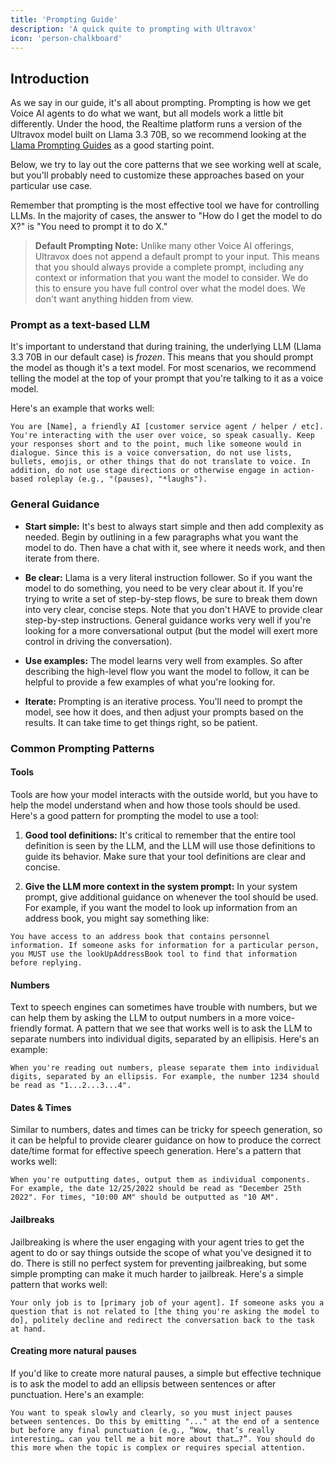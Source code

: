 ```yaml
---
title: 'Prompting Guide'
description: 'A quick quite to prompting with Ultravox'
icon: 'person-chalkboard'
---
```


## Introduction

As we say in our guide, it's all about prompting. Prompting is how we get Voice AI agents to do what we want, but all models work a little bit differently. Under the hood, the Realtime platform runs a version of the Ultravox model built on Llama 3.3 70B, so we recommend looking at the [Llama Prompting Guides](https://www.llama.com/docs/how-to-guides/prompting/) as a good starting point.

Below, we try to lay out the core patterns that we see working well at scale, but you'll probably need to customize these approaches based on your particular use case.

Remember that prompting is the most effective tool we have for controlling LLMs. In the majority of cases, the answer to "How do I get the model to do X?" is "You need to prompt it to do X."

> **Default Prompting Note:** Unlike many other Voice AI offerings, Ultravox does not append a default prompt to your input. This means that you should always provide a complete prompt, including any context or information that you want the model to consider. We do this to ensure you have full control over what the model does. We don't want anything hidden from view.

### Prompt as a text-based LLM

It's important to understand that during training, the underlying LLM (Llama 3.3 70B in our default case) is *frozen*. This means that you should prompt the model as though it's a text model. For most scenarios, we recommend telling the model at the top of your prompt that you're talking to it as a voice model.

Here's an example that works well:

```
You are [Name], a friendly AI [customer service agent / helper / etc]. You're interacting with the user over voice, so speak casually. Keep your responses short and to the point, much like someone would in dialogue. Since this is a voice conversation, do not use lists, bullets, emojis, or other things that do not translate to voice. In addition, do not use stage directions or otherwise engage in action-based roleplay (e.g., "(pauses), "*laughs").
```

### General Guidance

- **Start simple:** It's best to always start simple and then add complexity as needed. Begin by outlining in a few paragraphs what you want the model to do. Then have a chat with it, see where it needs work, and then iterate from there.

- **Be clear:** Llama is a very literal instruction follower. So if you want the model to do something, you need to be very clear about it. If you're trying to write a set of step-by-step flows, be sure to break them down into very clear, concise steps. Note that you don't HAVE to provide clear step-by-step instructions. General guidance works very well if you're looking for a more conversational output (but the model will exert more control in driving the conversation).

- **Use examples:** The model learns very well from examples. So after describing the high-level flow you want the model to follow, it can be helpful to provide a few examples of what you're looking for.

- **Iterate:** Prompting is an iterative process. You'll need to prompt the model, see how it does, and then adjust your prompts based on the results. It can take time to get things right, so be patient.

### Common Prompting Patterns

#### Tools

Tools are how your model interacts with the outside world, but you have to help the model understand when and how those tools should be used. Here's a good pattern for prompting the model to use a tool:

1. **Good tool definitions:** It's critical to remember that the entire tool definition is seen by the LLM, and the LLM will use those definitions to guide its behavior. Make sure that your tool definitions are clear and concise.

2. **Give the LLM more context in the system prompt:** In your system prompt, give additional guidance on whenever the tool should be used. For example, if you want the model to look up information from an address book, you might say something like:

```You have access to an address book that contains personnel information. If someone asks for information for a particular person, you MUST use the lookUpAddressBook tool to find that information before replying.```

#### Numbers

Text to speech engines can sometimes have trouble with numbers, but we can help them by asking the LLM to output numbers in a more voice-friendly format. A pattern that we see that works well is to ask the LLM to separate numbers into individual digits, separated by an ellipisis. Here's an example:

```
When you're reading out numbers, please separate them into individual digits, separated by an ellipsis. For example, the number 1234 should be read as "1...2...3...4".
```

#### Dates & Times

Similar to numbers, dates and times can be tricky for speech generation, so it can be helpful to provide clearer guidance on how to produce the correct date/time format for effective speech generation. Here's a pattern that works well:

```
When you're outputting dates, output them as individual components. For example, the date 12/25/2022 should be read as "December 25th 2022". For times, "10:00 AM" should be outputted as "10 AM".
```

#### Jailbreaks

Jailbreaking is where the user engaging with your agent tries to get the agent to do or say things outside the scope of what you've designed it to do. There is still no perfect system for preventing jailbreaking, but some simple prompting can make it much harder to jailbreak. Here's a simple pattern that works well:

```
Your only job is to [primary job of your agent]. If someone asks you a question that is not related to [the thing you're asking the model to do], politely decline and redirect the conversation back to the task at hand.
```

#### Creating more natural pauses

If you'd like to create more natural pauses, a simple but effective technique is to ask the model to add an ellipsis between sentences or after punctuation. Here's an example:

```
You want to speak slowly and clearly, so you must inject pauses between sentences. Do this by emitting "..." at the end of a sentence but before any final punctuation (e.g., “Wow, that’s really interesting… can you tell me a bit more about that…?”. You should do this more when the topic is complex or requires special attention.
```

